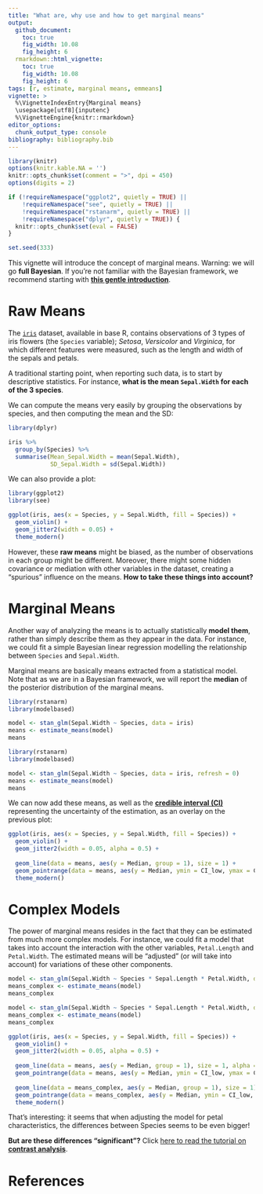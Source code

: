 ```yaml
---
title: "What are, why use and how to get marginal means"
output: 
  github_document:
    toc: true
    fig_width: 10.08
    fig_height: 6
  rmarkdown::html_vignette:
    toc: true
    fig_width: 10.08
    fig_height: 6
tags: [r, estimate, marginal means, emmeans]
vignette: >
  %\VignetteIndexEntry{Marginal means}
  \usepackage[utf8]{inputenc}
  %\VignetteEngine{knitr::rmarkdown}
editor_options: 
  chunk_output_type: console
bibliography: bibliography.bib
---
```


```r
library(knitr)
options(knitr.kable.NA = '')
knitr::opts_chunk$set(comment = ">", dpi = 450)
options(digits = 2)

if (!requireNamespace("ggplot2", quietly = TRUE) ||
    !requireNamespace("see", quietly = TRUE) ||
    !requireNamespace("rstanarm", quietly = TRUE) ||
    !requireNamespace("dplyr", quietly = TRUE)) {
  knitr::opts_chunk$set(eval = FALSE)
}

set.seed(333)
```


This vignette will introduce the concept of marginal means. Warning: we will go **full Bayesian**. If you're not familiar with the Bayesian framework, we recommend starting with [**this gentle introduction**](https://easystats.github.io/bayestestR/articles/bayestestR.html).

# Raw Means


The [`iris`](https://en.wikipedia.org/wiki/Iris_flower_data_set) dataset, available in base R, contains observations of 3 types of iris flowers (the `Species` variable); *Setosa*, *Versicolor* and *Virginica*, for which different features were measured, such as the length and width of the sepals and petals.

A traditional starting point, when reporting such data, is to start by descriptive statistics. For instance, **what is the mean `Sepal.Width` for each of the 3 species**.

We can compute the means very easily by grouping the observations by species, and then computing the mean and the SD:

```r
library(dplyr)

iris %>% 
  group_by(Species) %>% 
  summarise(Mean_Sepal.Width = mean(Sepal.Width),
            SD_Sepal.Width = sd(Sepal.Width))
```

We can also provide a plot:

```r
library(ggplot2)
library(see)

ggplot(iris, aes(x = Species, y = Sepal.Width, fill = Species)) +
  geom_violin() +
  geom_jitter2(width = 0.05) +
  theme_modern()
```


However, these **raw means** might be biased, as the number of observations in each group might be different. Moreover, there might some hidden covariance or mediation with other variables in the dataset, creating a "spurious" influence on the means. **How to take these things into account?**

# Marginal Means

Another way of analyzing the means is to actually statistically **model them**, rather than simply describe them as they appear in the data. For instance, we could fit a simple Bayesian linear regression modelling the relationship between `Species` and `Sepal.Width`.

Marginal means are basically means extracted from a statistical model. Note that as we are in a Bayesian framework, we will report the **median** of the posterior distribution of the marginal means.

```r
library(rstanarm)
library(modelbased)

model <- stan_glm(Sepal.Width ~ Species, data = iris)
means <- estimate_means(model)
means
```
```r
library(rstanarm)
library(modelbased)

model <- stan_glm(Sepal.Width ~ Species, data = iris, refresh = 0)
means <- estimate_means(model)
means
```


We can now add these means, as well as the [**credible interval (CI)**](https://easystats.github.io/bayestestR/articles/credible_interval.html) representing the uncertainty of the estimation, as an overlay on the previous plot:

```r
ggplot(iris, aes(x = Species, y = Sepal.Width, fill = Species)) +
  geom_violin() +
  geom_jitter2(width = 0.05, alpha = 0.5) +
  
  geom_line(data = means, aes(y = Median, group = 1), size = 1) +
  geom_pointrange(data = means, aes(y = Median, ymin = CI_low, ymax = CI_high), size = 1, color = "white") +
  theme_modern()
```


# Complex Models

The power of marginal means resides in the fact that they can be estimated from much more complex models. For instance, we could fit a model that takes into account the interaction with the other variables, `Petal.Length` and  `Petal.Width`. The estimated means will be "adjusted" (or will take into account) for variations of these other components.

```r
model <- stan_glm(Sepal.Width ~ Species * Sepal.Length * Petal.Width, data = iris)
means_complex <- estimate_means(model)
means_complex
```
```r
model <- stan_glm(Sepal.Width ~ Species * Sepal.Length * Petal.Width, data = iris, refresh = 0, iter = 1000, chains = 2)
means_complex <- estimate_means(model)
means_complex
```


```r
ggplot(iris, aes(x = Species, y = Sepal.Width, fill = Species)) +
  geom_violin() +
  geom_jitter2(width = 0.05, alpha = 0.5) +
  
  geom_line(data = means, aes(y = Median, group = 1), size = 1, alpha = 0.25) +
  geom_pointrange(data = means, aes(y = Median, ymin = CI_low, ymax = CI_high), size = 1, color = "white") +
  
  geom_line(data = means_complex, aes(y = Median, group = 1), size = 1) +
  geom_pointrange(data = means_complex, aes(y = Median, ymin = CI_low, ymax = CI_high), size = 1, color = "yellow") +
  theme_modern()
```

That's interesting: it seems that when adjusting the model for petal characteristics, the differences between Species seems to be even bigger!

**But are these differences "significant"?** Click [here to read the tutorial on **contrast analysis**](https://easystats.github.io/estimate/articles/contrast_analysis.html).


# References
